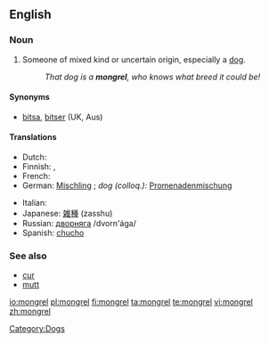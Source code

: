 ==English==

===Noun===
{{en-noun}}

# Someone of mixed kind or uncertain origin, especially a [[dog]].
#: ''That dog is a '''mongrel''', who knows what breed it could be!''

====Synonyms====
*[[bitsa]], [[bitser]] (UK, Aus)

====Translations====
{{top}}
* Dutch: {{t+|nl|bastaard|m}}
* Finnish: {{t+|fi|rakki}}, {{t+|fi|piski}}
* French: {{t-|fr|batard|m}}
* German: [[Mischling]] {{m}}; ''dog (colloq.):'' [[Promenadenmischung]] {{f}}
{{mid}}
* Italian: {{t+|it|bastardo|m}}
* Japanese: [[雑種]] (zasshu)
* Russian: [[дворняга]] /dvorn'ága/ {{f}}
* Spanish: [[chucho]] {{m}}
{{bottom}}

===See also===
*[[cur]]
*[[mutt]]

[[Category:Dogs]]

[[io:mongrel]]
[[pl:mongrel]]
[[fi:mongrel]]
[[ta:mongrel]]
[[te:mongrel]]
[[vi:mongrel]]
[[zh:mongrel]]